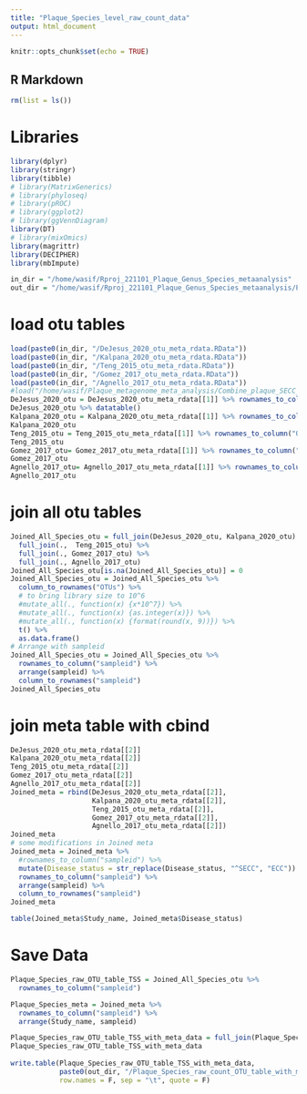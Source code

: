 ```yaml
---
title: "Plaque_Species_level_raw_count_data"
output: html_document
---
```


```r
knitr::opts_chunk$set(echo = TRUE)
```

## R Markdown
```r
rm(list = ls())

```

# Libraries
```r
library(dplyr)
library(stringr)
library(tibble)
# library(MatrixGenerics)
# library(phyloseq)
# library(pROC)
# library(ggplot2)
# library(ggVennDiagram)
library(DT)
# library(mixOmics)
library(magrittr)
library(DECIPHER)
library(mbImpute)
```

```r
in_dir = "/home/wasif/Rproj_221101_Plaque_Genus_Species_metaanalysis"
out_dir = "/home/wasif/Rproj_221101_Plaque_Genus_Species_metaanalysis/Plaque_Species/Species_221101_1_raw_files"
```


# load otu tables
```r
load(paste0(in_dir, "/DeJesus_2020_otu_meta_rdata.RData"))
load(paste0(in_dir, "/Kalpana_2020_otu_meta_rdata.RData"))
load(paste0(in_dir, "/Teng_2015_otu_meta_rdata.RData"))
load(paste0(in_dir, "/Gomez_2017_otu_meta_rdata.RData"))
load(paste0(in_dir, "/Agnello_2017_otu_meta_rdata.RData"))
#load("/home/wasif/Plaque_metagenome_meta_analysis/Combine_plaque_SECC_analysis_160621_Rproj/Ma_2015_otu_meta_rdata.RData")
DeJesus_2020_otu = DeJesus_2020_otu_meta_rdata[[1]] %>% rownames_to_column("OTUs")
DeJesus_2020_otu %>% datatable()
Kalpana_2020_otu = Kalpana_2020_otu_meta_rdata[[1]] %>% rownames_to_column("OTUs")
Kalpana_2020_otu
Teng_2015_otu = Teng_2015_otu_meta_rdata[[1]] %>% rownames_to_column("OTUs")
Teng_2015_otu
Gomez_2017_otu= Gomez_2017_otu_meta_rdata[[1]] %>% rownames_to_column("OTUs")
Gomez_2017_otu
Agnello_2017_otu= Agnello_2017_otu_meta_rdata[[1]] %>% rownames_to_column("OTUs")
Agnello_2017_otu
```

# join all otu tables
```r
Joined_All_Species_otu = full_join(DeJesus_2020_otu, Kalpana_2020_otu) %>% 
  full_join(.,  Teng_2015_otu) %>% 
  full_join(., Gomez_2017_otu) %>% 
  full_join(., Agnello_2017_otu)
Joined_All_Species_otu[is.na(Joined_All_Species_otu)] = 0
Joined_All_Species_otu = Joined_All_Species_otu %>% 
  column_to_rownames("OTUs") %>% 
  # to bring library size to 10^6
  #mutate_all(., function(x) {x*10^7}) %>% 
  #mutate_all(., function(x) {as.integer(x)}) %>% 
  #mutate_all(., function(x) {format(round(x, 9))}) %>% 
  t() %>% 
  as.data.frame()
# Arrange with sampleid
Joined_All_Species_otu = Joined_All_Species_otu %>% 
  rownames_to_column("sampleid") %>% 
  arrange(sampleid) %>% 
  column_to_rownames("sampleid")
Joined_All_Species_otu
```
# join meta table with cbind
```r
DeJesus_2020_otu_meta_rdata[[2]]
Kalpana_2020_otu_meta_rdata[[2]]
Teng_2015_otu_meta_rdata[[2]]
Gomez_2017_otu_meta_rdata[[2]]
Agnello_2017_otu_meta_rdata[[2]]
Joined_meta = rbind(DeJesus_2020_otu_meta_rdata[[2]],
                    Kalpana_2020_otu_meta_rdata[[2]],
                    Teng_2015_otu_meta_rdata[[2]],
                    Gomez_2017_otu_meta_rdata[[2]],
                    Agnello_2017_otu_meta_rdata[[2]])
Joined_meta
# some modifications in Joined meta
Joined_meta = Joined_meta %>% 
  #rownames_to_column("sampleid") %>% 
  mutate(Disease_status = str_replace(Disease_status, "^SECC", "ECC")) %>% 
  rownames_to_column("sampleid") %>% 
  arrange(sampleid) %>% 
  column_to_rownames("sampleid")
Joined_meta
```


```r
table(Joined_meta$Study_name, Joined_meta$Disease_status)
```


# Save Data
```r
Plaque_Species_raw_OTU_table_TSS = Joined_All_Species_otu %>% 
  rownames_to_column("sampleid") 

Plaque_Species_meta = Joined_meta %>% 
  rownames_to_column("sampleid") %>% 
  arrange(Study_name, sampleid)

Plaque_Species_raw_OTU_table_TSS_with_meta_data = full_join(Plaque_Species_meta, Plaque_Species_raw_OTU_table_TSS)
Plaque_Species_raw_OTU_table_TSS_with_meta_data
  
write.table(Plaque_Species_raw_OTU_table_TSS_with_meta_data,
            paste0(out_dir, "/Plaque_Species_raw_count_OTU_table_with_meta_data.txt"),
            row.names = F, sep = "\t", quote = F)
```




